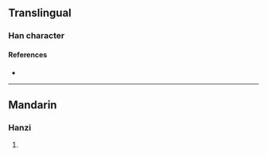 {{character info/new}}
==Translingual==

===Han character===
{{Han char|rn=86|rad=火|as=08|sn=12|four=|canj=FHPA|ids=⿰火昏}}

====References====
* {{Han ref|kx=0673.180|dkj=19105|dj=1081.180|hdz=32210.050|uh=711D|ud=28957}}

----

==Mandarin==

===Hanzi===
{{cmn-hanzi|pin=[[hùn]] ([[hun4]]), [[mó]] ([[mo2]])|wg=hun<sup>4</sup>, mo<sup>2</sup>}}

# {{rfdef|cmn|sort=火08}}